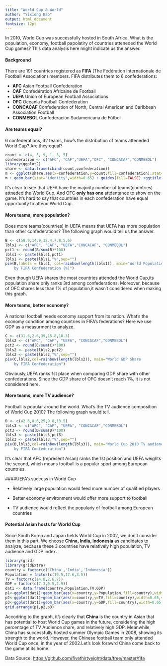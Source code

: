 ```yaml
---
title: "World Cup & World"
author: "Yixiong Bao"
output: html_document
fontsize: 12pt
---
```


In 2010, World Cup was successfully hosted in South Africa. What is the population, economy, football papolatiry of countries  atteneded the World Cup games? This data analysis here might indicate us the answer.

#### Background

There are 191 countries registered as **FIFA** (The Fédération Internationale de Football Association) members. FIFA distributes them to 6 confederations:

- **AFC** Asian Football Confederation
- **CAF** Confédération Africaine de Football
- **UEFA** Union of European Football Associations
- **OFC** Oceania Football Confederation
- **CONCACAF** Confederation of North, Central American and Caribbean Association Football
- **CONMEBOL** Confederación Sudamericana de Fútbol

#### Are teams equal? 
6 confederations, 32 teams, how's the distribution of teams atteneded World Cup? Are they equal? 
```r
count <- c(4, 5, 9, 1, 3, 5) 
confederation <- c("AFC", "CAF","UEFA","OFC", "CONCACAF","CONMEBOL")
library(ggplot2)
share <- data.frame(cbind(count,confederation))
m <- ggplot(share,aes(x=confederation,y=count,fill=confederation),stat="identity")
m + geom_bar(stat="identity",width=0.65) + guides(fill=FALSE) +ggtitle("Team attended World Cup 2010 by Confederation")
```

It's clear to see that UEFA have the majority number of teams(countries) attneded the World Cup. And OFC **only has one** attdentance to show on the game. It's hard to say that countries in each confederation have equal opportunity to attend World Cup.

#### More teams, more population?
Does more teams(countries) in UEFA means that UEFA has more population than other confederations? The following graph would tell us the answer. 

```r
B <- c(58.9,14.9,12.4,7.8,5.6)
lbls1 <- c("AFC", "CAF", "UEFA","CONCACAF", "CONMEBOL")
pct1 <- round(B/sum(B)*100)
lbls1 <- paste(lbls1,pct1)
lbls1 <- paste(lbls1,"%",sep="")
pie(B,labels = lbls1, col=rainbow(length(lbls1)), main="World Population Share 
    by FIFA Confederation (%)")
```

Even though UEFA shares the most countries attended the World Cup,its population share only ranks 3rd among confederations. Moreover, because of OFC shares less than 1% of population,it wasn't considered when making this graph.

#### More teams, better economy?
A national football needs economy support from its nation. What's the economy condition among countries in FIFA's federations? Here we use GDP as a measurment to analyze.

```r
C <- c(31.6,2.6,39,15.8,10.3)
lbls2 <- c("AFC", "CAF", "UEFA", "CONCACAF","CONMEBOL")
pct2 <- round(C/sum(C)*100)
lbls2 <- paste(lbls2,pct2)
lbls2 <- paste(lbls2,"%",sep="")
pie(C,lbls2,col=rainbow(length(lbls2)), main="World GDP Share
    by FIFA Confederation")
```

Obviously,UEFA ranks 1st place when comparing GDP share with other confederations. Since the GDP share of OFC doesn't reach 1%, it is not considered here.

#### More teams, more TV audience? 
Football is popular around the world. What's the TV audience composition of World Cup 2010? The following graph would tell.
```r
D <- c(42.6,8.6,25,9.8,13.5)
lbls3 <- c("AFC", "CAF", "UEFA", "CONCACAF","CONMEBOL")
pct3 <- round(D/sum(D)*100)
lbls3 <- paste(lbls3,pct3)
lbls3 <- paste(lbls3,"%",sep="")
pie(B,lbls3,col=rainbow(length(lbls3)), main="World Cup 2010 TV audience Share 
    by FIFA Confederation")
```

It's clear that AFC (represent Aisan) ranks the 1st position and UEFA weights the second, which means football is a popular sport among European countries.

####UEFA's success in World Cup

- Relatively large population would feed more number of qualified players

- Better economy environment would offer more support to football

- TV audience would reflect the populariy of football among European countries 

#### Potential Asian hosts for World Cup
Since South Korea and Japan helds World Cup in 2002, we don't consider them in this part. We choose **China, India, Indonesia** as candidates to analyze, because these 3 countries have relatively high population, TV audience and GDP index.

```r
library(grid)
library(gridExtra)
country = factor(c('China','India','Indonesia'))
Population = factor(c(19.5,17.6,3.5))
TV = factor(c(14.8,2,6.7))
GDP = factor(c(7.3,0.5,2.9))
dat1 <- data.frame(country,Population,TV,GDP)
p1<-ggplot(dat1)+geom_bar(aes(x=country,y=Population,fill=country),width=0.65,stat="identity")+guides(fill=FALSE)+ggtitle("Compare in Population share")+ylab("population%")+xlab("")
p2<-ggplot(dat1)+geom_bar(aes(x=country,y=TV,fill=country),width=0.65,stat="identity")+guides(fill=FALSE)+ggtitle("Compare in World Cup 2010 TV Audience share")+ylab('TV Audience%')+xlab("")
p3<-ggplot(dat1)+geom_bar(aes(x=country,y=GDP,fill=country),width=0.65,stat="identity")+guides(fill=FALSE)+ggtitle("Compare in GDP share")+ylab("GDP%")+xlab("")
grid.arrange(p1,p2,p3)
```

Accodring to the graph, it's clearly that **China** is the country in Asian that has potential to host World Cup games in the future, considering the high percentage of TV Audience share, and relatively high GDP. Meanwhile, China has successfully hosted summer Olympic Games in 2008, showing its strength to the world. However, the Chinese football team only attended World Cup once, in the year of 2002.Let's look forawrd China come back to the game at its home.
<br>

Data Source: <https://github.com/fivethirtyeight/data/tree/master/fifa>